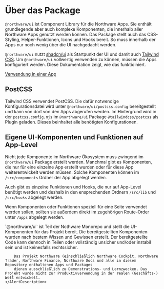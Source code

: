 
<Meta title="Northware UI/Über das Package" />

# Über das Package

`@northware/ui` ist Component Library für die Northware Apps.
Sie enthält grundlegende aber auch komplexe Komponenten, die innerhalb aller Northware Apps genutzt werden können.
Das Package stellt auch das CSS-Styling, Helper-Funktionen, Icons und Hooks bereit. 
So muss innerhalb der Apps nur noch wenig über die UI nachgedacht werden.

`@northware/ui` nutzt [shadcn/ui](https://ui.shadcn.com/) als Startpunkt der UI und damit auch [Tailwind CSS](https://tailwindcss.com/).
Um `@northware/ui` vollwertig verwenden zu können, müssen die Apps konfiguriert werden. Diese Dokumentation zeigt, wie das funktioiniert.

[Verwendung in einer App](?path=/docs/northware-ui-verwendung-in-einer-app--docs)

## PostCSS

Tailwind CSS verwendet PostCSS. Die dafür notwendige Konfigurationsdatei wird unter `@northware/ui/postcss.config` bereitgestellt und kann von dort von den Apps abgerufen werden.
Im Hintergrund wird in der `postcss.config.mjs` im `@northware/ui` Package `@tailwindcss/postcss` als Plugin geladen. Dieses beinhaltet alle benötigten Konfigurationen.

## Eigene UI-Komponenten und Funktionen auf App-Level

Nicht jede Komponente im Northware Ökosystem muss zwingend im `@northware/ui` Package erstellt werden. Manchmal gibt es Komponenten, die nur für eine einzelne App erstellt wurden
oder für diese App weiterentwickelt werden müssen. Solche Komponenten können im `/src/components` Ordner der App abgelegt werden.

Auch gibt es einzelne Funktionen und Hooks, die nur auf App-Level benötigt werden und deshalb in den ensprechenden Ordnern `/src/lib` und `/src/hooks` abgelegt werden.

Wenn Komponenten oder Funktionen speziell für eine Seite verwendet werden sollen, sollten sie außerdem direkt im zugehörigen Route-Order unter `/apps` abgelegt werden.

<Alert variant="warning">
    <AlertDescription>
        `@northware/ui` ist Teil der Nothware Monorepo und stellt die UI-Komponenten für das Projekt bereit. Die bereitgestellten Komponenten wurden nach bestem Wissen und Gewissen erstellt.
        Der bereitgestellte Code kann dennoch in Teilen oder vollständig unsicher und/oder instabil sein und ist keinesfalls rechtssicher.
        
        Das Projekt Northware (einschließlich Northware Cockpit, Northware Trader, Northware Finance, Northware Docs und alle in diesem Repository enthaltenen Apps und Packages
        dienen ausschließlich zu Demonstrations- und Lernzwecken. Das Projekt wurde nicht zur Produktivverwendung in der realen (Geschäfts-) Welt entwickelt. 
    </AlertDescription>
</Alert>